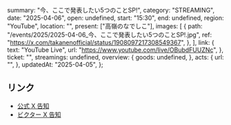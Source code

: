   summary: "今、ここで発表したい5つのことSP!",
  category: "STREAMING",
  date: "2025-04-06",
  open: undefined,
  start: "15:30",
  end: undefined,
  region: "YouTube",
  location: "",
  present: ["高嶺のなでしこ"],
  images: [
    {
      path: "/events/2025/2025-04-06_今、ここで発表したい5つのことSP!.jpg",
      ref: "https://x.com/takanenofficial/status/1908097217308549367",
    },
  ],
  link: {
    text: "YouTube Live",
    url: "https://www.youtube.com/live/OBubdFUUZNc",
  },
  ticket: "",
  streamings: undefined,
  overview: {
    goods: undefined,
  },
  acts: {
    url: "",
  },
  updatedAt: "2025-04-05",
};

## リンク

- [公式 X 告知](https://x.com/takanenofficial/status/1908097217308549367)
- [ビクター X 告知](https://x.com/VictorMusic/status/1908112239661564023)
